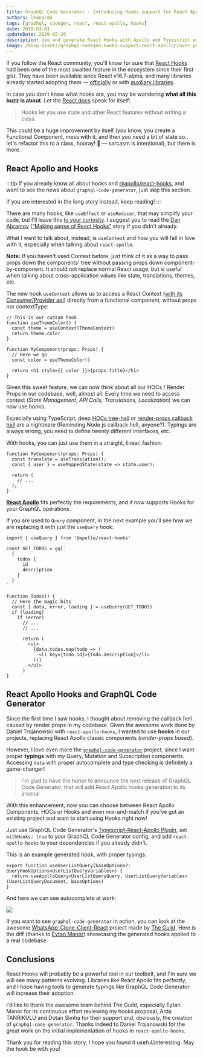 ```yaml
---
title: GraphQL Code Generator - Introducing Hooks support for React Apollo plugin
authors: leonardo
tags: [graphql, codegen, react, react-apollo, hooks]
date: 2019-03-01
updateDate: 2020-05-20
description: Use and generate React Hooks with Apollo and Typescript with the new version of GraphQL Code Generator.
image: /blog-assets/graphql-codegen-hooks-support-react-apollo/cover.png
---
```



<Article />

If you follow the React community, you'll know for sure that [React Hooks](https://reactjs.org/docs/hooks-intro.html) had been one of the most awaited feature in the ecosystem since their first gist. They have been available since React v16.7-alpha, and many libraries already started adopting them — [officially](https://react.i18next.com/latest/usetranslation-hook) or with [auxiliary libraries](https://github.com/facebookincubator/redux-react-hook).

<YouTube youTubeId="dpw9EHDh2bM" />

In case you don't know what hooks are, you may be wondering **what all this buzz is about**. Let the [React docs](https://reactjs.org/docs/hooks-intro.html) speak for itself:

> Hooks let you use state and other React features without writing a class.

This could be a huge improvement by itself (you know, you create a Functional Component, mess with it, and then you need a bit of state so.. let's refactor this to a class, hooray! 🎉 — sarcasm is intentional), but there is more.

# React Apollo and Hooks

:::tip
If you already know all about hooks and [@apollo/react-hooks](https://apollographql.com/docs/react/api/react-hooks), and want to see the news about `graphql-code-generator`, just skip this section.

If you are interested in the long story instead, keep reading!
:::

There are many hooks, like `useEffect` or `useReducer`, that may simplify your code, but I'll leave this [to your curiosity](https://reactjs.org/docs/hooks-overview.html). I suggest you to read the [Dan Abramov](https://twitter.com/dan_abramov) ([“Making sense of React Hooks”](https://medium.com/@dan_abramov/making-sense-of-react-hooks-fdbde8803889) story if you didn't already.

What I want to talk about, instead, is `useContext` and how you will fall in love with it, especially when talking about `react-apollo`.

**Note:** If you haven't used Context before, just think of it as a way to pass props down the components' tree without passing props down component-by-component.
It should not replace normal React usage, but is useful when talking about cross-application values like state, translations, themes, etc.

The new hook `useContext` allows us to access a React Context ([with its Consumer/Provider api](https://reactjs.org/docs/context.html)) directly from a functional component, without props nor contextType:

```tsx
// This is our custom hook
function useThemeColor() {
  const theme = useContext(ThemeContext)
  return theme.color
}

function MyComponent(props: Props) {
  // Here we go
  const color = useThemeColor()

  return <h1 style={{ color }}>{props.title}</h1>
}
```

Given this sweet feature, we can now think about all our HOCs / Render Props in our codebase, well, almost all: Every time we need to access context (_State Management, API Calls, Translations, Localization_) we can now use hooks.

Especially using TypeScript, deep [HOCs tree-hell](https://reddit.com/r/reactjs/comments/85h93f/higher_order_component_hell) or [render-props callback hell](https://medium.com/@ntgard/why-i-dont-use-render-props-in-react-10f18abdff11) are a nightmare (Reminding Node.js callback hell, anyone?). Typings are always wrong, you need to define twenty different interfaces, etc.

With hooks, you can just use them in a straight, linear, fashion:

```tsx
function MyComponent(props: Props) {
  const translate = useTranslation();
  const { user } = useMappedState(state => state.user);

  return (
    // ...
  );
}
```

[**React Apollo**](https://github.com/apollographql/react-apollo) fits perfectly the requirements, and it now supports Hooks for your GraphQL operations.

If you are used to `Query` component, in the next example you'll see how we are replacing it with just the `useQuery` hook:

```tsx
import { useQuery } from '@apollo/react-hooks'

const GET_TODOS = gql`
  {
    todos {
      id
      description
    }
  }
`

function Todos() {
  // Here the magic bits
  const { data, error, loading } = useQuery(GET_TODOS)
  if (loading)
    if (error)
      // ...
      // ...

      return (
        <ul>
          {data.todos.map(todo => (
            <li key={todo.id}>{todo.description}</li>
          ))}
        </ul>
      )
}
```

# React Apollo Hooks and GraphQL Code Generator

Since the first time I saw hooks, I thought about removing the callback hell caused by render props in my codebase. Given the awesome work done by Daniel Trojanowski with `react-apollo-hooks`, I wanted to use **hooks** in our projects, replacing React Apollo classic components (_render-props based_).

However, I love even more the [`graphql-code-generator`](https://graphql-code-generator.com) project, since I want proper **typings** with my Query, Mutation and Subscription components. Accessing `data` with proper autocomplete and type checking is definitely a game-changer!

> I'm glad to have the honor to announce the next release of GraphQL Code Generator, that will add React Apollo hooks generation to its arsenal

With this enhancement, now you can choose between React Apollo Components, HOCs or Hooks and even mix-and-match if you've got an existing project and want to start using Hooks right now!

Just use GraphQL Code Generator's [Typescript-React-Apollo Plugin](https://graphql-code-generator.com/docs/plugins/typescript-react-apollo), set `withHooks: true` to your GraphQL Code Generator config, and add `react-apollo-hooks` to your dependencies if you already didn't.

This is an example generated hook, with proper typings:

```tsx
export function useUserListQuery(baseOptions?: QueryHookOptions<UserListQueryVariables>) {
  return useApolloQuery<UserListQueryQuery, UserListQueryVariables>(UserListQueryDocument, baseOptions)
}
```

And here we can see autocomplete at work:

![](/blog-assets/graphql-codegen-hooks-support-react-apollo/vscode.png)

If you want to see `graphql-code-generator` in action, you can look at the awesome [WhatsApp-Clone-Client-React](https://github.com/Urigo/WhatsApp-Clone-Client-React) project made by [The Guild](https://the-guild.dev). Here is the diff (thanks to [Eytan Manor](https://medium.com/u/5a6962cd709e)) showcasing the generated hooks applied to a real codebase.

## Conclusions

React Hooks will probably be a powerful tool in our toolbelt, and I'm sure we will see many patterns evolving. Libraries like React Apollo fits perfectly, and I hope having tools to generate typings like GraphQL Code Generator will increase their adoption.

I'd like to thank the awesome team behind The Guild, especially Eytan Manor for its continuous effort reviewing my hooks proposal, Arda TANRIKULU and Dotan Simha for their support and, obviously, the creation of `graphql-code-generator`. Thanks indeed to Daniel Trojanowski for the great work on the initial implementation of hooks in `react-apollo-hooks`.

Thank you for reading this story, I hope you found it useful/interesting.
May the hook be with you!
